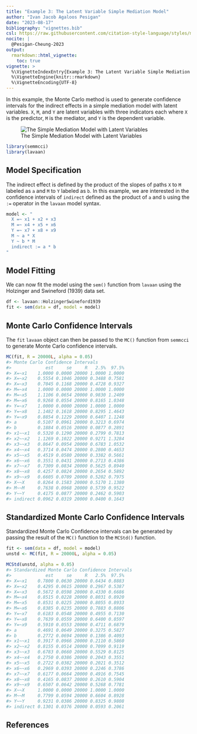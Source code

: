```yaml
---
title: "Example 3: The Latent Variable Simple Mediation Model"
author: "Ivan Jacob Agaloos Pesigan"
date: "2023-08-17"
bibliography: "vignettes.bib"
csl: https://raw.githubusercontent.com/citation-style-language/styles/master/apa.csl
nocite: |
  @Pesigan-Cheung-2023
output:
  rmarkdown::html_vignette:
    toc: true
vignette: >
  %\VignetteIndexEntry{Example 3: The Latent Variable Simple Mediation Model}
  %\VignetteEngine{knitr::rmarkdown}
  %\VignetteEncoding{UTF-8}
---
```


<!-- vignettes/example-3-latent.Rmd is generated from .setup/vignettes/example-3-latent.Rmd.orig. Please edit that file -->





In this example,
the Monte Carlo method is used to generate confidence intervals
for the indirect effects in a simple mediation model with latent variables.
`X`, `M`, and `Y` are latent variables with three indicators each
where `X` is the predictor, `M` is the mediator,
and `Y` is the dependent variable.

![The Simple Mediation Model with Latent Variables](https://raw.githubusercontent.com/jeksterslab/semmcci/main/.setup/latex/figures/png/latent.png)


```r
library(semmcci)
library(lavaan)
```

## Model Specification

The indirect effect is defined by the product of the slopes
of paths `X` to `M` labeled as `a` and `M` to `Y` labeled as `b`.
In this example, we are interested in the confidence intervals of `indirect`
defined as the product of `a` and `b` using the `:=` operator
in the `lavaan` model syntax.


```r
model <- "
  X =~ x1 + x2 + x3
  M =~ x4 + x5 + x6
  Y =~ x7 + x8 + x9
  M ~ a * X
  Y ~ b * M
  indirect := a * b
"
```

## Model Fitting

We can now fit the model using the `sem()` function from `lavaan` using the Holzinger and Swineford (1939) data set.


```r
df <- lavaan::HolzingerSwineford1939
fit <- sem(data = df, model = model)
```

## Monte Carlo Confidence Intervals

The `fit` `lavaan` object can then be passed to the `MC()` function from `semmcci`
to generate Monte Carlo confidence intervals.


```r
MC(fit, R = 20000L, alpha = 0.05)
#> Monte Carlo Confidence Intervals
#>             est     se     R   2.5%  97.5%
#> X=~x1    1.0000 0.0000 20000 1.0000 1.0000
#> X=~x2    0.5554 0.1046 20000 0.3488 0.7581
#> X=~x3    0.7045 0.1168 20000 0.4728 0.9327
#> M=~x4    1.0000 0.0000 20000 1.0000 1.0000
#> M=~x5    1.1106 0.0654 20000 0.9830 1.2409
#> M=~x6    0.9268 0.0554 20000 0.8165 1.0348
#> Y=~x7    1.0000 0.0000 20000 1.0000 1.0000
#> Y=~x8    1.1482 0.1618 20000 0.8295 1.4643
#> Y=~x9    0.8854 0.1229 20000 0.6407 1.1248
#> a        0.5107 0.0961 20000 0.3213 0.6974
#> b        0.1884 0.0516 20000 0.0877 0.2891
#> x1~~x1   0.5320 0.1290 20000 0.2799 0.7813
#> x2~~x2   1.1269 0.1022 20000 0.9271 1.3284
#> x3~~x3   0.8647 0.0954 20000 0.6783 1.0532
#> x4~~x4   0.3714 0.0474 20000 0.2800 0.4653
#> x5~~x5   0.4519 0.0580 20000 0.3382 0.5661
#> x6~~x6   0.3551 0.0431 20000 0.2713 0.4386
#> x7~~x7   0.7309 0.0834 20000 0.5625 0.8940
#> x8~~x8   0.4257 0.0824 20000 0.2654 0.5892
#> x9~~x9   0.6605 0.0709 20000 0.5202 0.7975
#> X~~X     0.8264 0.1583 20000 0.5170 1.1380
#> M~~M     0.7638 0.0968 20000 0.5739 0.9522
#> Y~~Y     0.4175 0.0877 20000 0.2462 0.5903
#> indirect 0.0962 0.0319 20000 0.0400 0.1643
```

## Standardized Monte Carlo Confidence Intervals

Standardized Monte Carlo Confidence intervals can be generated by passing the result of the `MC()` function to the `MCStd()` function.


```r
fit <- sem(data = df, model = model)
unstd <- MC(fit, R = 20000L, alpha = 0.05)
```


```r
MCStd(unstd, alpha = 0.05)
#> Standardized Monte Carlo Confidence Intervals
#>             est     se     R   2.5%  97.5%
#> X=~x1    0.7800 0.0630 20000 0.6434 0.8883
#> X=~x2    0.4295 0.0615 20000 0.2967 0.5387
#> X=~x3    0.5672 0.0598 20000 0.4330 0.6686
#> M=~x4    0.8515 0.0228 20000 0.8031 0.8920
#> M=~x5    0.8531 0.0225 20000 0.8055 0.8933
#> M=~x6    0.8385 0.0235 20000 0.7883 0.8806
#> Y=~x7    0.6183 0.0548 20000 0.4955 0.7130
#> Y=~x8    0.7639 0.0559 20000 0.6400 0.8597
#> Y=~x9    0.5910 0.0553 20000 0.4711 0.6879
#> a        0.4691 0.0649 20000 0.3275 0.5827
#> b        0.2772 0.0694 20000 0.1386 0.4093
#> x1~~x1   0.3917 0.0966 20000 0.2110 0.5860
#> x2~~x2   0.8155 0.0514 20000 0.7099 0.9119
#> x3~~x3   0.6783 0.0660 20000 0.5529 0.8125
#> x4~~x4   0.2750 0.0386 20000 0.2043 0.3551
#> x5~~x5   0.2722 0.0382 20000 0.2021 0.3512
#> x6~~x6   0.2969 0.0393 20000 0.2246 0.3786
#> x7~~x7   0.6177 0.0664 20000 0.4916 0.7545
#> x8~~x8   0.4165 0.0837 20000 0.2610 0.5904
#> x9~~x9   0.6507 0.0642 20000 0.5268 0.7781
#> X~~X     1.0000 0.0000 20000 1.0000 1.0000
#> M~~M     0.7799 0.0594 20000 0.6604 0.8928
#> Y~~Y     0.9231 0.0386 20000 0.8325 0.9808
#> indirect 0.1301 0.0376 20000 0.0593 0.2061
```

## References
